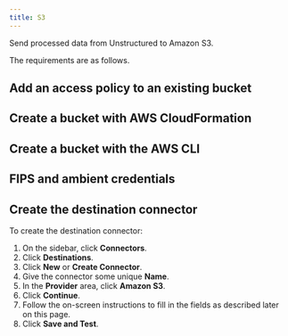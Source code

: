 ```yaml
---
title: S3 
---
```



<FirstTimeUIDestinationConnector />

Send processed data from Unstructured to Amazon S3.

The requirements are as follows.


<S3Prerequisites />

## Add an access policy to an existing bucket


<S3BucketPolicy />

## Create a bucket with AWS CloudFormation


<S3BucketCloudFormation />

## Create a bucket with the AWS CLI


<S3BucketCLI />

## FIPS and ambient credentials


<S3AmbientCreds />

## Create the destination connector

To create the destination connector:

1. On the sidebar, click **Connectors**.
2. Click **Destinations**.
3. Click **New** or **Create Connector**.
4. Give the connector some unique **Name**.
5. In the **Provider** area, click **Amazon S3**.
6. Click **Continue**. 
7. Follow the on-screen instructions to fill in the fields as described later on this page.
8. Click **Save and Test**.


<S3Fields />



